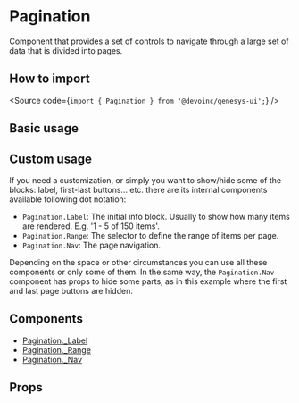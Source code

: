 

<Meta of={Stories} />

# Pagination

Component that provides a set of controls to navigate through a large set of
data that is divided into pages.

## How to import

<Source code={`import { Pagination } from '@devoinc/genesys-ui';`} />

## Basic usage

<Canvas of={Stories.Playground} />

## Custom usage

If you need a customization, or simply you want to show/hide some of the blocks: label, first-last buttons... etc.
there are its internal components available following dot notation:

- `Pagination.Label`: The initial info block. Usually to show how many items
  are rendered. E.g. '1 - 5 of 150 items'.
- `Pagination.Range`: The selector to define the range of items per page.
- `Pagination.Nav`: The page navigation.

Depending on the space or other circumstances you can use all these components
or only some of them. In the same way, the `Pagination.Nav` component has props
to hide some parts, as in this example where the first and last page buttons are hidden.

<Canvas of={Stories.Custom} />

## Components

- [Pagination.\_Label](?path=/docs/components-navigation-pagination-components-paginationlabel-overview--overview)
- [Pagination.\_Range](?path=/docs/components-navigation-pagination-components-paginationrange-overview--overview)
- [Pagination.\_Nav](?path=/docs/components-navigation-pagination-components-paginationnav-overview--overview)

## Props

<ArgTypes of={Stories} />
